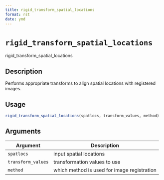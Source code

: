 ```yaml
--- 
title: rigid_transform_spatial_locations 
format: rst 
date: ymd 
--- 
```

# `rigid_transform_spatial_locations`

rigid_transform_spatial_locations


## Description

Performs appropriate transforms to align spatial locations with registered images.


## Usage

```r
rigid_transform_spatial_locations(spatlocs, transform_values, method)
```


## Arguments

Argument      |Description
------------- |----------------
`spatlocs`     |     input spatial locations
`transform_values`     |     transformation values to use
`method`     |     which method is used for image registration


